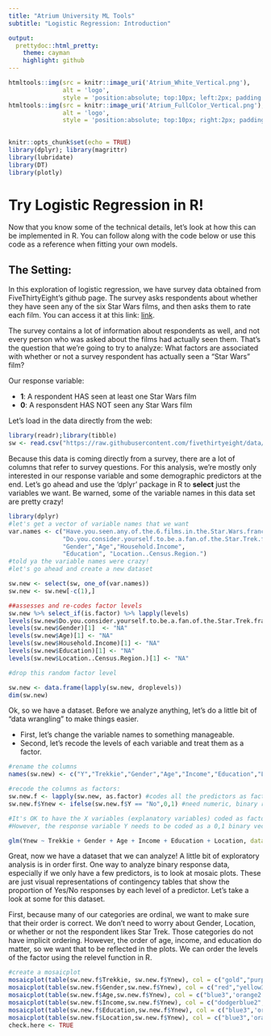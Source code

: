 ```yaml
---
title: "Atrium University ML Tools"
subtitle: "Logistic Regression: Introduction"

output: 
  prettydoc::html_pretty:
    theme: cayman
    highlight: github
---
```


```r
htmltools::img(src = knitr::image_uri('Atrium_White_Vertical.png'), 
               alt = 'logo', 
               style = 'position:absolute; top:10px; left:2px; padding:2px;height:100px;')
htmltools::img(src = knitr::image_uri('Atrium_FullColor_Vertical.png'), 
               alt = 'logo', 
               style = 'position:absolute; top:10px; right:2px; padding:2px;height:100px;')
               
```

```r
knitr::opts_chunk$set(echo = TRUE)
library(dplyr); library(magrittr)
library(lubridate)
library(DT)
library(plotly)

```

# Try Logistic Regression in R! 
Now that you know some of the technical details, let's look at how this can be implemented in R. You can follow along with the code below or use this code as a reference when fitting your own models. 

## The Setting:

In this exploration of logistic regression, we have survey data obtained from FiveThirtyEight's github page. The survey asks respondents about whether they have seen any of the six Star Wars films, and then asks them to rate each film. You can access it at this link: [link](https://github.com/fivethirtyeight/data/blob/master/star-wars-survey/StarWars.csv). 

The survey contains a lot of information about respondents as well, and not every person who was asked about the films had actually seen them. That's the question that we're going to try to analyze: What factors are associated with whether or not a survey respondent has actually seen a "Star Wars" film? 

Our response variable: 

+ **1**: A respondent HAS seen at least one Star Wars film
+ **0**: A responsdent HAS NOT seen any Star Wars film

Let's load in the data directly from the web: 
```r
library(readr);library(tibble)
sw <- read.csv("https://raw.githubusercontent.com/fivethirtyeight/data/master/star-wars-survey/StarWars.csv", sep = ",")

```


Because this data is coming directly from a survey, there are a lot of columns that refer to survey questions. For this analysis, we're mostly only interested in our response variable and some demographic predictors at the end. Let's go ahead and use the 'dplyr' package in R to **select** just the variables we want. Be warned, some of the variable names in this data set are pretty crazy! 

```r
library(dplyr)
#let's get a vector of variable names that we want
var.names <- c("Have.you.seen.any.of.the.6.films.in.the.Star.Wars.franchise.",
               "Do.you.consider.yourself.to.be.a.fan.of.the.Star.Trek.franchise.",
               "Gender","Age","Household.Income",
               "Education", "Location..Census.Region.")
#told ya the variable names were crazy! 
#let's go ahead and create a new dataset

sw.new <- select(sw, one_of(var.names))
sw.new <- sw.new[-c(1),]
```

```r

##assesses and re-codes factor levels
sw.new %>% select_if(is.factor) %>% lapply(levels)
levels(sw.new$Do.you.consider.yourself.to.be.a.fan.of.the.Star.Trek.franchise.)[1] <- "NA" 
levels(sw.new$Gender)[1]  <- "NA"
levels(sw.new$Age)[1] <- "NA"
levels(sw.new$Household.Income)[1] <- "NA"
levels(sw.new$Education)[1] <- "NA"
levels(sw.new$Location..Census.Region.)[1] <- "NA"

#drop this random factor level

sw.new <- data.frame(lapply(sw.new, droplevels))
dim(sw.new)


```

Ok, so we have a dataset. Before we analyze anything, let's do a little bit of "data wrangling" to make things easier. 

+ First, let's change the variable names to something manageable. 
+ Second, let's recode the levels of each variable and treat them as a factor. 

```r
#rename the columns
names(sw.new) <- c("Y","Trekkie","Gender","Age","Income","Education","Location")

#recode the columns as factors:
sw.new.f <- lapply(sw.new, as.factor) #codes all the predictors as factors
sw.new.f$Ynew <- ifelse(sw.new.f$Y == "No",0,1) #need numeric, binary response

#It's OK to have the X variables (explanatory variables) coded as factors
#However, the response variable Y needs to be coded as a 0,1 binary vector of numbers

glm(Ynew ~ Trekkie + Gender + Age + Income + Education + Location, data = sw.new.f)
```

Great, now we have a dataset that we can analyze! A little bit of exploratory analysis is in order first. One way to analyze binary response data, especially if we only have a few predictors, is to look at mosaic plots. These are just visual representations of contingency tables that show the proportion of Yes/No responses by each level of a predictor. Let's take a look at some for this dataset. 

First, because many of our categories are ordinal, we want to make sure that their order is correct. We don't need to worry about Gender, Location, or whether or not the respondent likes Star Trek. Those categories do not have implicit ordering. However, the order of age, income, and education do matter, so we want that to be reflected in the plots. We can order the levels of the factor using the relevel function in R.  

```r

#create a mosaicplot
mosaicplot(table(sw.new.f$Trekkie, sw.new.f$Ynew), col = c("gold","purple"))
mosaicplot(table(sw.new.f$Gender,sw.new.f$Ynew), col = c("red","yellow3"))
mosaicplot(table(sw.new.f$Age,sw.new.f$Ynew), col = c("blue3",'orange2'), las = 2)
mosaicplot(table(sw.new.f$Income,sw.new.f$Ynew), col = c("dodgerblue2",'gold3'), las = 2)
mosaicplot(table(sw.new.f$Education,sw.new.f$Ynew), col = c("blue3",'orange2'))
mosaicplot(table(sw.new.f$Location,sw.new.f$Ynew), col = c("blue3",'orange2'))
check.here <- TRUE

```























